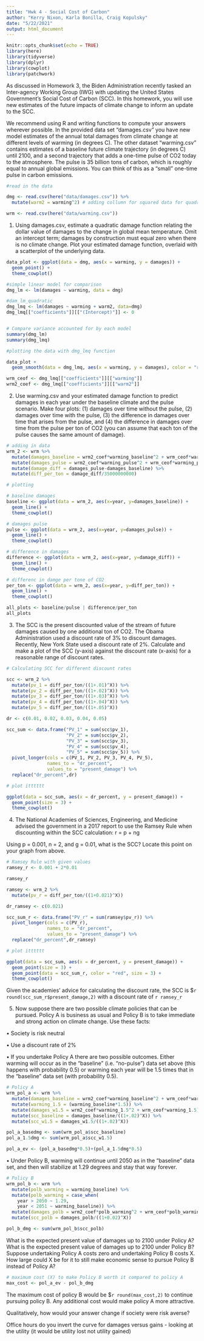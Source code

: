 ```yaml
---
title: "Hwk 4 - Social Cost of Carbon"
author: "Kerry Nixon, Karla Bonilla, Craig Kopulsky"
date: "5/22/2021"
output: html_document
---
```


```r
knitr::opts_chunk$set(echo = TRUE)
library(here)
library(tidyverse)
library(dplyr)
library(cowplot)
library(patchwork)
```

As discussed in Homework 3, the Biden Administration recently tasked an Inter-agency Working
Group (IWG) with updating the United States Government's Social Cost of Carbon (SCC). In this
homework, you will use new estimates of the future impacts of climate change to inform an update
to the SCC.

We recommend using R and writing functions to compute your answers wherever possible.
In the provided data set "damages.csv" you have new model estimates of the annual total damages
from climate change at different levels of warming (in degrees C). The other dataset "warming.csv"
contains estimates of a baseline future climate trajectory (in degrees C) until 2100, and a second
trajectory that adds a one-time pulse of CO2 today to the atmosphere. The pulse is 35 billion tons
of carbon, which is roughly equal to annual global emissions. You can think of this as a "small"
one-time pulse in carbon emissions.

```r
#read in the data

dmg <- read.csv(here("data/damages.csv")) %>%
  mutate(warm2 = warming^2) # adding collumn for squared data for quadratic regression

wrm <- read.csv(here("data/warming.csv"))
```


1. Using damages.csv, estimate a quadratic damage function relating the dollar value of damages
to the change in global mean temperature. Omit an intercept term; damages by construction
must equal zero when there is no climate change. Plot your estimated damage function,
overlaid with a scatterplot of the underlying data.


```r
data_plot <- ggplot(data = dmg, aes(x = warming, y = damages)) +
  geom_point() +
  theme_cowplot()

#simple linear model for comparison
dmg_lm <- lm(damages ~ warming, data = dmg)

#dam_lm_quadratic
dmg_lmq <- lm(damages ~ warming + warm2, data=dmg)
dmg_lmq[["coefficients"]][["(Intercept)"]] <- 0


# Compare variance accounted for by each model
summary(dmg_lm)
summary(dmg_lmq)

#plotting the data with dmg_lmq function

data_plot +
  geom_smooth(data = dmg_lmq, aes(x = warming, y = damages), color = "red")

wrm_ceof <- dmg_lmq[["coefficients"]][["warming"]]
wrm2_coef <- dmg_lmq[["coefficients"]][["warm2"]]

```


2. Use warming.csv and your estimated damage function to predict damages in each year under
the baseline climate and the pulse scenario. Make four plots: (1) damages over time without
the pulse, (2) damages over time with the pulse, (3) the difference in damages over time that
arises from the pulse, and (4) the difference in damages over time from the pulse per ton of
CO2 (you can assume that each ton of the pulse causes the same amount of damage).

```r
# adding in data
wrm_2 <- wrm %>% 
  mutate(damages_baseline = wrm2_coef*warming_baseline^2 + wrm_ceof*warming_baseline) %>% 
  mutate(damages_pulse = wrm2_coef*warming_pulse^2 + wrm_ceof*warming_pulse) %>% 
  mutate(damage_diff = damages_pulse-damages_baseline) %>% 
  mutate(diff_per_ton = damage_diff/35000000000)

# plotting

# baseline damages
baseline <- ggplot(data = wrm_2, aes(x=year, y=damages_baseline)) +
  geom_line() +
  theme_cowplot()

# damages pulse
pulse <- ggplot(data = wrm_2, aes(x=year, y=damages_pulse)) +
  geom_line() +
  theme_cowplot()

# difference in damages
difference <- ggplot(data = wrm_2, aes(x=year, y=damage_diff)) +
  geom_line() +
  theme_cowplot()

# differenc in damge per tone of CO2
per_ton <- ggplot(data = wrm_2, aes(x=year, y=diff_per_ton)) +
  geom_line() +
  theme_cowplot()

all_plots <- baseline/pulse | difference/per_ton
all_plots
```


3. The SCC is the present discounted value of the stream of future damages caused by one
additional ton of CO2. The Obama Administration used a discount rate of 3% to discount
damages. Recently, New York State used a discount rate of 2%. Calculate and make a plot of
the SCC (y-axis) against the discount rate (x-axis) for a reasonable range of discount rates.

```r
# Calculating SCC for different discount rates

scc <- wrm_2 %>% 
  mutate(pv_1 = diff_per_ton/((1+.01)^X)) %>% 
  mutate(pv_2 = diff_per_ton/((1+.02)^X)) %>% 
  mutate(pv_3 = diff_per_ton/((1+.03)^X)) %>% 
  mutate(pv_4 = diff_per_ton/((1+.04)^X)) %>% 
  mutate(pv_5 = diff_per_ton/((1+.05)^X))

dr <- c(0.01, 0.02, 0.03, 0.04, 0.05)

scc_sum <- data.frame("PV_1" = sum(scc$pv_1),
                      "PV_2" = sum(scc$pv_2),
                      "PV_3" = sum(scc$pv_3),
                      "PV_4" = sum(scc$pv_4),
                      "PV_5" = sum(scc$pv_5)) %>%
  pivot_longer(cols = c(PV_1, PV_2, PV_3, PV_4, PV_5),
               names_to = "dr_percent",
               values_to = "present_damage") %>% 
  replace("dr_percent",dr)

# plot itttttt

ggplot(data = scc_sum, aes(x = dr_percent, y = present_damage)) +
  geom_point(size = 3) +
  theme_cowplot()

```


4. The National Academies of Sciences, Engineering, and Medicine advised the government in a
2017 report to use the Ramsey Rule when discounting within the SCC calculation:
r = p + ng

Using p = 0.001, n = 2, and g = 0.01, what is the SCC? Locate this point on your graph from
above.

```r
# Ramsey Rule with given values
ramsey_r <- 0.001 + 2*0.01

ramsey_r

ramsey <- wrm_2 %>% 
  mutate(pv_r = diff_per_ton/((1+0.021)^X))

dr_ramsey <- c(0.021)

scc_sum_r <- data.frame("PV_r" = sum(ramsey$pv_r)) %>%
  pivot_longer(cols = c(PV_r),
               names_to = "dr_percent",
               values_to = "present_damage") %>% 
  replace("dr_percent",dr_ramsey)

# plot itttttt

ggplot(data = scc_sum, aes(x = dr_percent, y = present_damage)) +
  geom_point(size = 3) +
  geom_point(data = scc_sum_r, color = "red", size = 3) +
  theme_cowplot()

```


Given the academies' advice for calculating the discount rate, the SCC is \$`r round(scc_sum_r$present_damage,2) ` with a discount rate of `r ramsey_r`



5. Now suppose there are two possible climate policies that can be pursued. Policy A is business as usual and Policy B is to take immediate and strong action on climate change. Use these facts:

• Society is risk neutral

• Use a discount rate of 2%

• If you undertake Policy A there are two possible outcomes. Either warming will occur as in the "baseline" (i.e. "no-pulse") data set above (this happens with probability 0.5) or warming each year will be 1.5 times that in the "baseline" data set (with probability 0.5).

```r
# Policy A
wrm_pol_a <- wrm %>% 
  mutate(damages_baseline = wrm2_coef*warming_baseline^2 + wrm_ceof*warming_baseline) %>% 
  mutate(warming_1.5 = (warming_baseline*1.5)) %>% 
  mutate(damages_w1.5 = wrm2_coef*warming_1.5^2 + wrm_ceof*warming_1.5) %>% 
  mutate(scc_baseline = damages_baseline/((1+.02)^X)) %>% 
  mutate(scc_w1.5 = damages_w1.5/((1+.02)^X))

pol_a_basedmg <- sum(wrm_pol_a$scc_baseline)
pol_a_1.5dmg <- sum(wrm_pol_a$scc_w1.5)

pol_a_ev <- (pol_a_basedmg*0.5)+(pol_a_1.5dmg*0.5)
```


• Under Policy B, warming will continue until 2050 as in the "baseline" data set, and then will stabilize at 1.29 degrees and stay that way forever.

```r
# Policy B
wrm_pol_b <- wrm %>%  
  mutate(polb_warming = warming_baseline) %>% 
  mutate(polb_warming = case_when(
    year > 2050 ~ 1.29,
    year < 2051 ~ warming_baseline)) %>% 
  mutate(damages_polb = wrm2_coef*polb_warming^2 + wrm_ceof*polb_warming) %>% 
  mutate(scc_polb = damages_polb/((1+0.02)^X))

pol_b_dmg <- sum(wrm_pol_b$scc_polb)

```


What is the expected present value of damages up to 2100 under Policy A? What is the expected present value of damages up to 2100 under Policy B? Suppose undertaking Policy A costs zero and undertaking Policy B costs X. How large could X be for it to still make economic sense to pursue Policy B instead of Policy A? 


```r
# maximum cost (X) to make Policy B worth it compared to policy A
max_cost <- pol_a_ev - pol_b_dmg
```


The maximum cost of policy B would be $`r round(max_cost,2)` to continue pursuing policy B. Any additional cost would make policy A more attractive.


Qualitatively, how would your answer change if society were risk averse?

Office hours do you invert the curve for damages versus gains - looking at the utility (it would be utility lost not utility gained)

